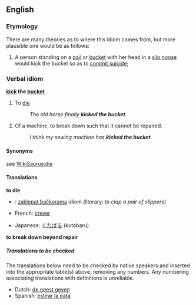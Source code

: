 ==English==
===Etymology===
There are many theories as to where this idiom comes from, but more plausible one would be as follows:
#A person standing on a [[pail]] or [[bucket]] with her head in a [[slip noose]] would kick the bucket so as to [[commit suicide]];

===Verbal idiom===
'''[[kick]] the [[bucket]]'''

# {{cattag|Euphemism}} To [[die]]
#: ''The old horse finally '''kicked the bucket'''.''
# {{slang}} Of a machine, to break down such that it cannot be repaired.
#: ''I think my sewing machine has '''kicked the bucket'''.''

====Synonyms====
see [[WikiSaurus:die]]

====Translations====
'''to die'''
{{top}}
*{{cs}}: [[zaklepat bačkorama]] idiom (literary: ''to clap a pair of slippers'')
*French: [[crever]]
{{mid}}
*Japanese: [[くたばる]] (kutabaru)
{{bottom}}

'''to break down beyond repair'''
{{top}}
{{mid}}
{{bottom}}

=====Translations to be checked=====
<!--Remove this section once all of the translations below have been moved into
the tables above.-->
{{checktrans}}
The translations below need to be checked by native speakers and inserted into the appropriate table(s) above, removing any numbers.  Any numbering associating
translations with definitions is unreliable.

*Dutch: [[de geest geven]]
*Spanish: [[estirar la pata]]